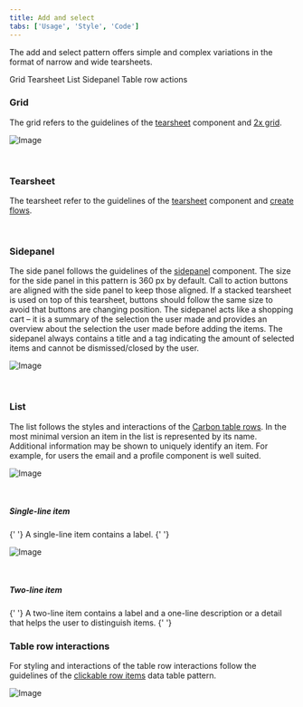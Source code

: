 ```yaml
---
title: Add and select
tabs: ['Usage', 'Style', 'Code']
---
```


<PageDescription>

The add and select pattern offers simple and complex variations in the format of narrow and wide tearsheets.

</PageDescription>

<AnchorLinks>
   <AnchorLink>Grid</AnchorLink>
   <AnchorLink>Tearsheet</AnchorLink>
   <AnchorLink>List</AnchorLink>
   <AnchorLink>Sidepanel</AnchorLink>
   <AnchorLink>Table row actions</AnchorLink>
</AnchorLinks>


### Grid
The grid refers to the guidelines of the [tearsheet](https://pages.github.ibm.com/cdai-design/pal/components/tearsheet/usage) component and [2x grid](https://www.carbondesignsystem.com/guidelines/2x-grid/overview/). 

![Image](images/image_Grid.png)

<br />

### Tearsheet
The tearsheet refer to the guidelines of the [tearsheet](https://pages.github.ibm.com/cdai-design/pal/components/tearsheet/usage) component and [create flows](https://www.carbondesignsystem.com/community/patterns/create-flows/).

<br />

### Sidepanel
The side panel follows the guidelines of the [sidepanel](https://pages.github.ibm.com/cdai-design/pal/components/side-panel/usage) component. The size for the side panel in this pattern is 360 px by default. Call to action buttons are aligned with the side panel to keep those aligned. If a stacked tearsheet is used on top of this tearsheet, buttons should follow the same size to avoid that buttons are changing position. The sidepanel acts like a shopping cart – it is a summary of the selection the user made and provides an overview about the selection the user made before adding the items. The sidepanel always contains a title and a tag indicating the amount of selected items and cannot be dismissed/closed by the user.

![Image](images/image_spacings_panel.png)

<br />

### List
The list follows the styles and interactions of the [Carbon table rows](https://www.carbondesignsystem.com/components/data-table/style#interactive-states). In the most minimal version an item in the list is represented by its name. Additional information may be shown to uniquely identify an item. For example, for users the email and a profile component is well suited. 


<Row>
  <Column colMd={4} colLg={4}>


![Image](images/image_1-line.png)

<br />

##### Single-line item
<Caption>
  {' '} A single-line item contains a label.
{' '}
</Caption>

 </Column>

  <Column colMd={4} colLg={4}>

![Image](images/image_2-lines.png)

<br />

##### Two-line item
<Caption>
  {' '} A two-line item contains a label and a one-line description or a detail that helps the user to distinguish items.
{' '}
</Caption>

  
  </Column>
</Row>

<br />

### Table row interactions
For styling and interactions of the table row interactions follow the guidelines of the [clickable row items](https://pages.github.ibm.com/cdai-design/pal/patterns/data-table/clickable-row-items) data table pattern. 

![Image](images/image_table_row_states.png)

<br />

